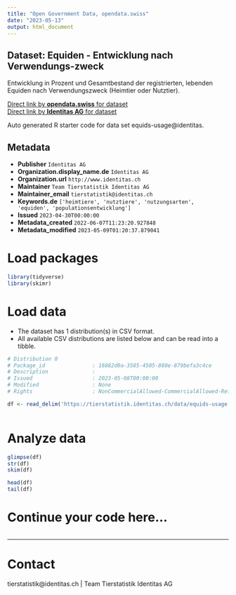 ```yaml
---
title: "Open Government Data, opendata.swiss"
date: "2023-05-13"
output: html_document
---
```


## Dataset: Equiden - Entwicklung nach Verwendungs-zweck

Entwicklung in Prozent und Gesamtbestand der registrierten, lebenden Equiden nach Verwendungszweck (Heimtier oder Nutztier). 

[Direct link by **opendata.swiss** for dataset](https://opendata.swiss/de/dataset/equiden-entwicklung-nach-verwendungszweck)<br>
[Direct link by **Identitas AG** for dataset](https://tierstatistik.identitas.ch/)

Auto generated R starter code for data set equids-usage@identitas.

## Metadata

- **Publisher** `Identitas AG`
- **Organization.display_name.de** `Identitas AG`
- **Organization.url** `http://www.identitas.ch`
- **Maintainer** `Team Tierstatistik Identitas AG`
- **Maintainer_email** `tierstatistik@identitas.ch`
- **Keywords.de** `['heimtiere', 'nutztiere', 'nutzungsarten', 'equiden', 'populationsentwicklung']`
- **Issued** `2023-04-30T00:00:00`
- **Metadata_created** `2022-06-07T11:23:20.927848`
- **Metadata_modified** `2023-05-09T01:20:37.879041`


# Load packages

```r

library(tidyverse)
library(skimr)

```

# Load data

-   The dataset has 1 distribution(s) in CSV format.
-   All available CSV distributions are listed below and can be read into a tibble.

```r

# Distribution 0
# Package_id               : 16882d0a-3585-4505-880e-879befa3c4ce
# Description              : 
# Issued                   : 2023-05-08T00:00:00
# Modified                 : None
# Rights                   : NonCommercialAllowed-CommercialAllowed-ReferenceRequired

df <- read_delim('https://tierstatistik.identitas.ch/data/equids-usage.csv')



```

# Analyze data

```r

glimpse(df)
str(df)
skim(df)

head(df)
tail(df)

```

# Continue your code here...

```r

```

------------------------------------------------------------------------

# Contact

tierstatistik@identitas.ch | Team Tierstatistik Identitas AG
